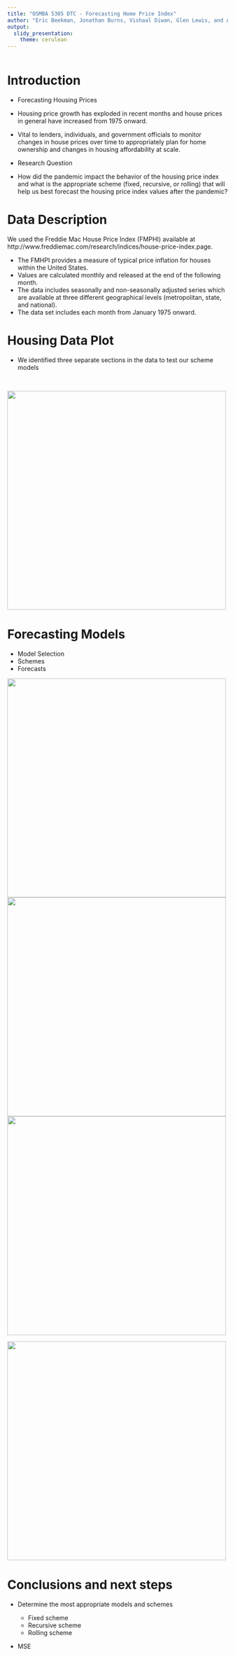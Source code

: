```yaml
---
title: "OSMBA 5305 DTC - Forecasting Home Price Index"
author: "Eric Beekman, Jonathan Burns, Vishaal Diwan, Glen Lewis, and Andrew Nalundasan"
output:
  slidy_presentation:
    theme: cerulean
---
```


 
```r

```

Introduction
=======================================

+ Forecasting Housing Prices

- Housing price growth has exploded in recent months and house prices in general have increased from 1975 onward.
- Vital to lenders, individuals, and government officials to monitor changes in house prices over time to appropriately plan for home ownership and changes in housing affordability at scale.

+ Research Question

- How did the pandemic impact the behavior of the housing price index and what is the appropriate scheme (fixed, recursive, or rolling) that will help us best forecast the housing price index values after the pandemic?


Data Description
=========================================

We used the Freddie Mac House Price Index (FMPHI) available at http://www.freddiemac.com/research/indices/house-price-index.page.

- The FMHPI provides a measure of typical price inflation for houses within the United States.
- Values are calculated monthly and released at the end of the following month.
- The data includes seasonally and non-seasonally adjusted series which are available at three different geographical levels (metropolitan, state, and national).
- The data set includes each month from January 1975 onward.

Housing Data Plot
=========================================

- We identified three separate sections in the data to test our scheme models

<br>

![](NSA-graph.png){width=500px height=500px}


Forecasting Models
=========================================

+ Model Selection
+ Schemes
+ Forecasts

![](Screen Shot 2021-11-28 at 6.09.10 PM.png){width=500px height=500px}
![](Screen Shot 2021-11-28 at 6.09.15 PM.png){width=500px height=500px}
![](Screen Shot 2021-11-28 at 6.17.19 PM){width=500px height=500px}

![](Screen Shot 2021-11-28 at 6.10.09 PM.png){width=500px height=500px}

Conclusions and next steps
=========================================

+ Determine the most appropriate models and schemes

    + Fixed scheme
    + Recursive scheme
    + Rolling scheme
    
+ MSE 


